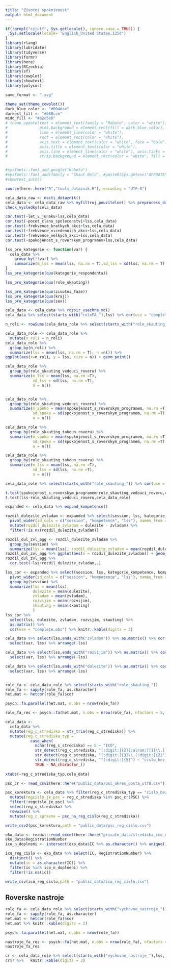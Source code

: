 ```yaml
---
title: "Zivotni spokojenost"
output: html_document
---
```


```r
if(!grepl("cz|utf", Sys.getlocale(), ignore.case = TRUE)) {
  Sys.setlocale(locale= 'English_United States.1250')
}
library(rlang)
library(lubridate)
library(tidyverse)
library(formr)
library(here)
library(RCzechia)
library(sf)
library(cowplot)
library(showtext)
library(polycor)

save_format <- ".svg"

theme_set(theme_cowplot())
dark_blue_color <- "#0040ae"
darkest_fill <- "#668cce"
midd_fill <- "#b2c5e6"
# theme_update(text = element_text(family = "Roboto", color = "white"), 
#              plot.background = element_rect(fill = dark_blue_color), 
#              line = element_line(color = "white"), 
#              rect = element_rect(color = "white"), 
#              axis.text = element_text(color = "white", face = "bold"), 
#              axis.title = element_text(color = "white"),
#              axis.line = element_line(color = "white"), axis.ticks = element_line(color = "white"),
#              strip.background = element_rect(color = "white", fill = darkest_fill))


#sysfonts::font_add_google("Roboto")
#sysfonts::font_add(family = "Skaut Bold", #paste0(Sys.getenv("APPDATA"),"/../Local/Microsoft/Windows/Fonts/skaut-bold-webfont.otf"))
#showtext_auto()

source(here::here("R","tools_dotaznik.R"), encoding = "UTF-8")

```

```r
cela_data_raw <- nacti_dotaznik()
cela_data <- cela_data_raw %>% vyfiltruj_pouzitelne() %>% preprocess_dat(verbose = FALSE) 
check_vysledky(cela_data)
```

```r

cor.test(~let_v_junaku+lss,cela_data)
cor.test(~pocet_clenu_spolecenstvi+lss,cela_data)
cor.test(~frekvence_kratkych_akci+lss,cela_data)
cor.test(~frekvence_vicedennich_akci+lss,cela_data)
cor.test(~frekvence_velkych_akci+lss,cela_data)
cor.test(~spokojenost_s_roverskym_programem+lss,cela_data)

lss_pro_kategorie <- function(var) {
  cela_data %>% 
    group_by(!!var) %>% 
    summarize(m_lss = mean(lss, na.rm = T),sd_lss = sd(lss, na.rm = T), n = sum(!is.na(lss)) ,n_NA = sum(is.na(lss)))
}
lss_pro_kategorie(quo(kategorie_respondenta))

lss_pro_kategorie(quo(role_skauting))

lss_pro_kategorie(quo(zivotni_faze))
lss_pro_kategorie(quo(kraj))
lss_pro_kategorie(quo(sex))

```

```r

cela_data <- cela_data %>% rozsir_vsechna_mc()
cela_data %>% select(starts_with("roleFA_"),lss) %>% cor(use = "complete.obs") %>% knitr::kable(digits = 2)

n_roli <- rowSums(cela_data_role %>% select(starts_with("role_skauting_")) %>% as.matrix())

cela_data_role <- cela_data_role %>% 
  mutate(n_roli = n_roli)
cela_data_role %>% 
  group_by(n_roli) %>% 
  summarize(lss = mean(lss, na.rm = T), n =n()) %>% 
ggplot(aes(x=n_roli, y = lss, size = n)) + geom_point()

cela_data_role %>% 
  group_by(role_skauting_vedouci_roveru) %>% 
  summarize(m_lss = mean(lss, na.rm =T),
            sd_lss = sd(lss, na.rm =T),
            n = n())


cela_data_role %>% 
  group_by(role_skauting_vedouci_roveru) %>% 
  summarize(m_spoko = mean(spokojenost_s_roverskym_programem, na.rm =T),
            sd_spoko = sd(spokojenost_s_roverskym_programem, na.rm =T),
            n = n())

cela_data_role %>% 
  group_by(role_skauting_tahoun_roveru) %>% 
  summarize(m_spoko = mean(spokojenost_s_roverskym_programem, na.rm =T),
            sd_spoko = sd(spokojenost_s_roverskym_programem, na.rm =T),
            n = n())

cela_data_role %>% 
  group_by(role_skauting_tahoun_roveru) %>% 
  summarize(m_lss = mean(lss, na.rm =T),
            sd_lss = sd(lss, na.rm =T),
            n = n())

cela_data_role %>% select(starts_with("role_skauting_")) %>% cor(use = "complete.obs") %>% round(2) %>% knitr::kable(digits = 2)

t.test(spokojenost_s_roverskym_programem~role_skauting_vedouci_roveru,cela_data_role)
t.test(lss~role_skauting_vedouci_roveru,cela_data_role)


```

```r
expanded <- cela_data %>% expand_kompetence()

rozdil_dulezite_zvladam <- expanded %>% select(session, lss, kategorie_kompetence, kompetence_odpoved, kompetence) %>% filter(kategorie_kompetence %in% c("dulezite","zvladam")) %>%
  pivot_wider(id_cols = c("session", "kompetence", "lss"), names_from = kategorie_kompetence, values_from = kompetence_odpoved) %>%
  mutate(rozdil_dulezite_zvladam = dulezite - zvladam) %>%
  filter(!is.na(rozdil_dulezite_zvladam))

rozdil_dul_zvl_agg <- rozdil_dulezite_zvladam %>% 
  group_by(session) %>% 
  summarize(lss = mean(lss), rozdil_dulezite_zvladam = mean(rozdil_dulezite_zvladam)) 
rozdil_dul_zvl_agg %>% ggplot(aes(x = rozdil_dulezite_zvladam)) + geom_histogram()
rozdil_dul_zvl_agg %>% 
  cor.test(~lss+rozdil_dulezite_zvladam,.)

lss_cor <- expanded %>% select(session, lss, kategorie_kompetence, kompetence_odpoved, kompetence) %>% filter(kategorie_kompetence %in% c("dulezite","zvladam","rozvijim","skauting")) %>%
  pivot_wider(id_cols = c("session", "kompetence", "lss"), names_from = kategorie_kompetence, values_from = kompetence_odpoved) %>% 
  group_by(session) %>% 
  summarize(lss = mean(lss), 
            dulezite = mean(dulezite),
            zvladam = mean(zvladam),
            rozvijim = mean(rozvijim),
            skauting = mean(skauting)
            )
lss_cor %>% 
  select(lss, dulezite, zvladam, rozvijim, skauting) %>% 
  as.matrix() %>% 
  cor(use = "complete.obs") %>% knitr::kable(digits = 2)

cela_data %>% select(lss,ends_with("zvladam")) %>% as.matrix() %>% cor(use = "complete.obs") %>% round(2) %>% as_tibble(rownames = "var") %>% 
  select(var, lss) %>% arrange(-lss)

cela_data %>% select(lss,ends_with("rozvijim")) %>% as.matrix() %>% cor(use = "complete.obs") %>% round(2) %>% as_tibble(rownames = "var") %>% 
  select(var, lss) %>% arrange(-lss)

cela_data %>% select(lss,ends_with("dulezite")) %>% as.matrix() %>% cor(use = "complete.obs") %>% round(2) %>% as_tibble(rownames = "var") %>% 
  select(var, lss) %>% arrange(-lss)



```


```r
role_fa <- cela_data_role %>% select(starts_with("role_skauting_")) 
role_fa <- sapply(role_fa, as.character)
het.mat <- hetcor(role_fa)$cor

psych::fa.parallel(het.mat, n.obs = nrow(role_fa))

role_fa_res <- psych::fa(het.mat, n.obs = nrow(role_fa), nfactors = 5, rotate = "varimax")
```


```r
cela_data <- 
  cela_data %>% 
  mutate(reg_c_strediska = str_trim(reg_c_strediska)) %>% 
  mutate(reg_c_strediska_typ = 
           case_when(
             nchar(reg_c_strediska) == 8 ~ "ICO",
             str_detect(reg_c_strediska, "[:digit:]{2}[:alnum:]{1}\\.[:digit:]{2}") ~ "valid_reg_cis",
             str_detect(reg_c_strediska, "[:digit:]{3}\\.[:digit:]{2}") ~ "valid_reg_cis",
             str_detect(reg_c_strediska, "^[:digit:]{5}") ~ "cislo_bez_tecky_PSC",
             TRUE ~ NA_character_))
                       
xtabs(~reg_c_strediska_typ,cela_data)

psc_cr <- read_csv2(here::here("public_data/psc_okres_posta_utf8.csv")) %>% mutate(PSC = as.character(PSC))

psc_korektura <- cela_data %>% filter(reg_c_strediska_typ == "cislo_bez_tecky_PSC") %>% 
  mutate(regcislo_je_psc = reg_c_strediska %in% psc_cr$PSC) %>% 
  filter(!regcislo_je_psc) %>% 
  select(reg_c_strediska) %>% 
  rowwise() %>% 
  mutate(reg_c_spravne = psc_na_reg_cislo(reg_c_strediska))

write_csv2(psc_korektura,path = "public_data/psc_reg_cislo.csv")

eko_data <- readxl::read_excel(here::here("private_data/strediska_ico_ev_cislo.xlsx"))
eko_data$RegistrationNumber
ico_n_doplneni <- intersect(eko_data$IC %>% as.character() %>% unique(), cela_data$reg_c_strediska)

ico_reg_cislo <- eko_data %>% select(IC, RegistrationNumber) %>% 
  distinct() %>% 
  mutate(ic = as.character(IC)) %>% 
  filter(ic %in% ico_n_doplneni) %>% 
  filter(!is.na(ic))

write_csv(ico_reg_cislo,path = "public_data/ico_reg_cislo.csv")
```

## Roverske nastroje

```r
role_fa <- cela_data_role %>% select(starts_with("vychovne_nastroje_"))
role_fa <- sapply(role_fa, as.character)
het.mat <- hetcor(role_fa)$cor
het.mat %>% knitr::kable(digits = 2)

psych::fa.parallel(het.mat, n.obs = nrow(role_fa))

nastroje_fa_res <- psych::fa(het.mat, n.obs = nrow(role_fa), nfactors = 3, rotate = "varimax")
nastroje_fa_res
```

```r

cr <- cela_data_role %>% select(starts_with("vychovne_nastroje_"),lss, spokojenost_s_roverskym_programem, spokojenost_s_fungovanim_v_junaku) %>% as.matrix() %>% Hmisc::rcorr() 
cr$r %>%   knitr::kable(digits = 2)
```